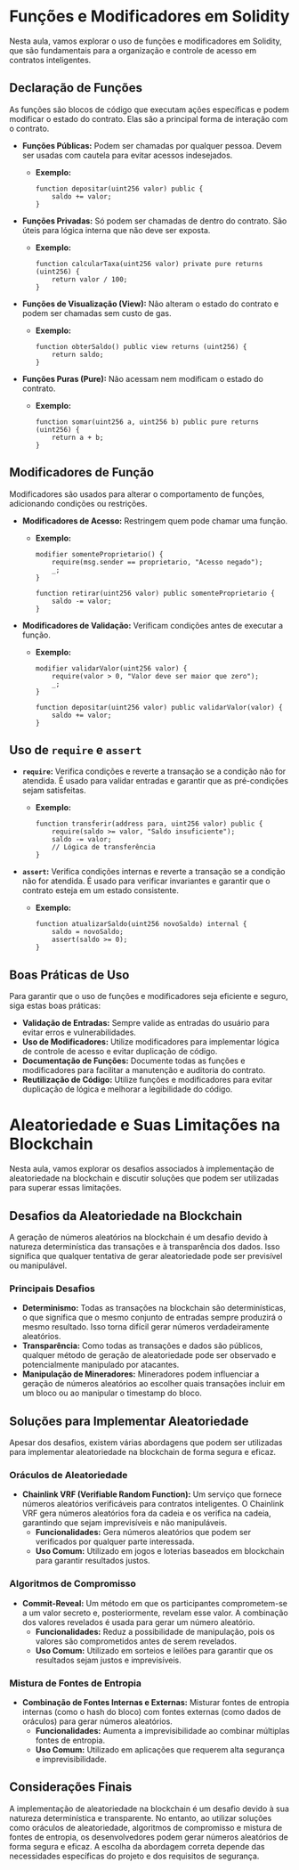 # Funções e Modificadores em Solidity

Nesta aula, vamos explorar o uso de funções e modificadores em Solidity, que são fundamentais para a organização e controle de acesso em contratos inteligentes.

## Declaração de Funções

As funções são blocos de código que executam ações específicas e podem modificar o estado do contrato. Elas são a principal forma de interação com o contrato.

- **Funções Públicas:** Podem ser chamadas por qualquer pessoa. Devem ser usadas com cautela para evitar acessos indesejados.

  - **Exemplo:**
    ```solidity
    function depositar(uint256 valor) public {
        saldo += valor;
    }
    ```

- **Funções Privadas:** Só podem ser chamadas de dentro do contrato. São úteis para lógica interna que não deve ser exposta.

  - **Exemplo:**
    ```solidity
    function calcularTaxa(uint256 valor) private pure returns (uint256) {
        return valor / 100;
    }
    ```

- **Funções de Visualização (View):** Não alteram o estado do contrato e podem ser chamadas sem custo de gas.

  - **Exemplo:**
    ```solidity
    function obterSaldo() public view returns (uint256) {
        return saldo;
    }
    ```

- **Funções Puras (Pure):** Não acessam nem modificam o estado do contrato.
  - **Exemplo:**
    ```solidity
    function somar(uint256 a, uint256 b) public pure returns (uint256) {
        return a + b;
    }
    ```

## Modificadores de Função

Modificadores são usados para alterar o comportamento de funções, adicionando condições ou restrições.

- **Modificadores de Acesso:** Restringem quem pode chamar uma função.

  - **Exemplo:**

    ```solidity
    modifier somenteProprietario() {
        require(msg.sender == proprietario, "Acesso negado");
        _;
    }

    function retirar(uint256 valor) public somenteProprietario {
        saldo -= valor;
    }
    ```

- **Modificadores de Validação:** Verificam condições antes de executar a função.

  - **Exemplo:**

    ```solidity
    modifier validarValor(uint256 valor) {
        require(valor > 0, "Valor deve ser maior que zero");
        _;
    }

    function depositar(uint256 valor) public validarValor(valor) {
        saldo += valor;
    }
    ```

## Uso de `require` e `assert`

- **`require`:** Verifica condições e reverte a transação se a condição não for atendida. É usado para validar entradas e garantir que as pré-condições sejam satisfeitas.

  - **Exemplo:**
    ```solidity
    function transferir(address para, uint256 valor) public {
        require(saldo >= valor, "Saldo insuficiente");
        saldo -= valor;
        // Lógica de transferência
    }
    ```

- **`assert`:** Verifica condições internas e reverte a transação se a condição não for atendida. É usado para verificar invariantes e garantir que o contrato esteja em um estado consistente.
  - **Exemplo:**
    ```solidity
    function atualizarSaldo(uint256 novoSaldo) internal {
        saldo = novoSaldo;
        assert(saldo >= 0);
    }
    ```

## Boas Práticas de Uso

Para garantir que o uso de funções e modificadores seja eficiente e seguro, siga estas boas práticas:

- **Validação de Entradas:** Sempre valide as entradas do usuário para evitar erros e vulnerabilidades.
- **Uso de Modificadores:** Utilize modificadores para implementar lógica de controle de acesso e evitar duplicação de código.
- **Documentação de Funções:** Documente todas as funções e modificadores para facilitar a manutenção e auditoria do contrato.
- **Reutilização de Código:** Utilize funções e modificadores para evitar duplicação de lógica e melhorar a legibilidade do código.

# Aleatoriedade e Suas Limitações na Blockchain

Nesta aula, vamos explorar os desafios associados à implementação de aleatoriedade na blockchain e discutir soluções que podem ser utilizadas para superar essas limitações.

## Desafios da Aleatoriedade na Blockchain

A geração de números aleatórios na blockchain é um desafio devido à natureza determinística das transações e à transparência dos dados. Isso significa que qualquer tentativa de gerar aleatoriedade pode ser previsível ou manipulável.

### Principais Desafios

- **Determinismo:** Todas as transações na blockchain são determinísticas, o que significa que o mesmo conjunto de entradas sempre produzirá o mesmo resultado. Isso torna difícil gerar números verdadeiramente aleatórios.
- **Transparência:** Como todas as transações e dados são públicos, qualquer método de geração de aleatoriedade pode ser observado e potencialmente manipulado por atacantes.
- **Manipulação de Mineradores:** Mineradores podem influenciar a geração de números aleatórios ao escolher quais transações incluir em um bloco ou ao manipular o timestamp do bloco.

## Soluções para Implementar Aleatoriedade

Apesar dos desafios, existem várias abordagens que podem ser utilizadas para implementar aleatoriedade na blockchain de forma segura e eficaz.

### Oráculos de Aleatoriedade

- **Chainlink VRF (Verifiable Random Function):** Um serviço que fornece números aleatórios verificáveis para contratos inteligentes. O Chainlink VRF gera números aleatórios fora da cadeia e os verifica na cadeia, garantindo que sejam imprevisíveis e não manipuláveis.
  - **Funcionalidades:** Gera números aleatórios que podem ser verificados por qualquer parte interessada.
  - **Uso Comum:** Utilizado em jogos e loterias baseados em blockchain para garantir resultados justos.

### Algoritmos de Compromisso

- **Commit-Reveal:** Um método em que os participantes comprometem-se a um valor secreto e, posteriormente, revelam esse valor. A combinação dos valores revelados é usada para gerar um número aleatório.
  - **Funcionalidades:** Reduz a possibilidade de manipulação, pois os valores são comprometidos antes de serem revelados.
  - **Uso Comum:** Utilizado em sorteios e leilões para garantir que os resultados sejam justos e imprevisíveis.

### Mistura de Fontes de Entropia

- **Combinação de Fontes Internas e Externas:** Misturar fontes de entropia internas (como o hash do bloco) com fontes externas (como dados de oráculos) para gerar números aleatórios.
  - **Funcionalidades:** Aumenta a imprevisibilidade ao combinar múltiplas fontes de entropia.
  - **Uso Comum:** Utilizado em aplicações que requerem alta segurança e imprevisibilidade.

## Considerações Finais

A implementação de aleatoriedade na blockchain é um desafio devido à sua natureza determinística e transparente. No entanto, ao utilizar soluções como oráculos de aleatoriedade, algoritmos de compromisso e mistura de fontes de entropia, os desenvolvedores podem gerar números aleatórios de forma segura e eficaz. A escolha da abordagem correta depende das necessidades específicas do projeto e dos requisitos de segurança.
